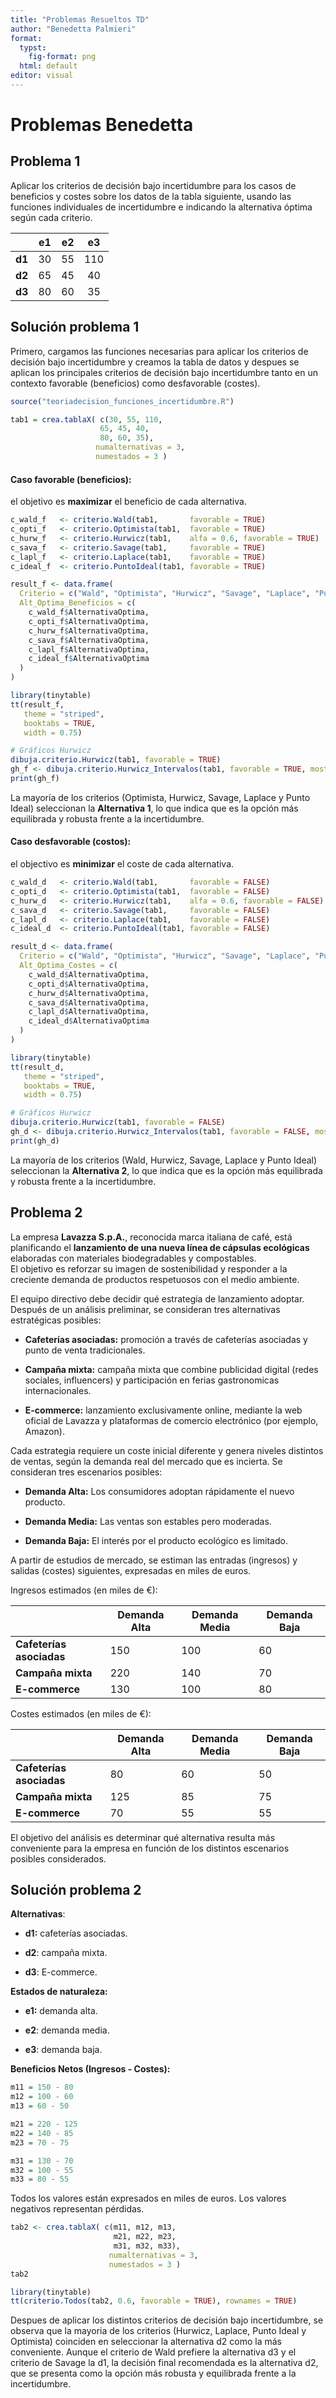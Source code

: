 ```yaml
---
title: "Problemas Resueltos TD"
author: "Benedetta Palmieri"
format:
  typst:
    fig-format: png
  html: default
editor: visual
---
```


# Problemas Benedetta

## Problema 1

Aplicar los criterios de decisión bajo incertidumbre para los casos de beneficios y costes sobre los datos de la tabla siguiente, usando las funciones individuales de incertidumbre e indicando la alternativa óptima según cada criterio.

|        | **e1** | **e2** | **e3** |
|:------:|:------:|:------:|:------:|
| **d1** |   30   |   55   |  110   |
| **d2** |   65   |   45   |   40   |
| **d3** |   80   |   60   |   35   |

## Solución problema 1

Primero, cargamos las funciones necesarias para aplicar los criterios de decisión bajo incertidumbre y creamos la tabla de datos y despues se aplican los principales criterios de decisión bajo incertidumbre tanto en un contexto favorable (beneficios) como desfavorable (costes).

```r
source("teoriadecision_funciones_incertidumbre.R")

tab1 = crea.tablaX( c(30, 55, 110,
                    65, 45, 40,
                    80, 60, 35),
                   numalternativas = 3,
                   numestados = 3 )
```

#### **Caso favorable (beneficios):**

el objetivo es **maximizar** el beneficio de cada alternativa.

```r

c_wald_f   <- criterio.Wald(tab1,       favorable = TRUE)
c_opti_f   <- criterio.Optimista(tab1,  favorable = TRUE)
c_hurw_f   <- criterio.Hurwicz(tab1,    alfa = 0.6, favorable = TRUE)
c_sava_f   <- criterio.Savage(tab1,     favorable = TRUE)
c_lapl_f   <- criterio.Laplace(tab1,    favorable = TRUE)
c_ideal_f  <- criterio.PuntoIdeal(tab1, favorable = TRUE)

result_f <- data.frame(
  Criterio = c("Wald", "Optimista", "Hurwicz", "Savage", "Laplace", "Punto Ideal"),
  Alt_Optima_Beneficios = c(
    c_wald_f$AlternativaOptima,
    c_opti_f$AlternativaOptima,
    c_hurw_f$AlternativaOptima,
    c_sava_f$AlternativaOptima,
    c_lapl_f$AlternativaOptima,
    c_ideal_f$AlternativaOptima
  )
)

library(tinytable)
tt(result_f,
   theme = "striped",
   booktabs = TRUE,
   width = 0.75)

# Gráficos Hurwicz
dibuja.criterio.Hurwicz(tab1, favorable = TRUE)
gh_f <- dibuja.criterio.Hurwicz_Intervalos(tab1, favorable = TRUE, mostrar = TRUE)
print(gh_f)

```

La mayoría de los criterios (Optimista, Hurwicz, Savage, Laplace y Punto Ideal) seleccionan la **Alternativa 1**, lo que indica que es la opción más equilibrada y robusta frente a la incertidumbre.

#### **Caso desfavorable (costos):**

el objectivo es **minimizar** el coste de cada alternativa.

```r

c_wald_d   <- criterio.Wald(tab1,       favorable = FALSE)
c_opti_d   <- criterio.Optimista(tab1,  favorable = FALSE)
c_hurw_d   <- criterio.Hurwicz(tab1,    alfa = 0.6, favorable = FALSE)
c_sava_d   <- criterio.Savage(tab1,     favorable = FALSE)
c_lapl_d   <- criterio.Laplace(tab1,    favorable = FALSE)
c_ideal_d  <- criterio.PuntoIdeal(tab1, favorable = FALSE)

result_d <- data.frame(
  Criterio = c("Wald", "Optimista", "Hurwicz", "Savage", "Laplace", "Punto Ideal"),
  Alt_Optima_Costes = c(
    c_wald_d$AlternativaOptima,
    c_opti_d$AlternativaOptima,
    c_hurw_d$AlternativaOptima,
    c_sava_d$AlternativaOptima,
    c_lapl_d$AlternativaOptima,
    c_ideal_d$AlternativaOptima
  )
)

library(tinytable)
tt(result_d,
   theme = "striped",
   booktabs = TRUE,
   width = 0.75)

# Gráficos Hurwicz
dibuja.criterio.Hurwicz(tab1, favorable = FALSE)
gh_d <- dibuja.criterio.Hurwicz_Intervalos(tab1, favorable = FALSE, mostrar = TRUE)
print(gh_d)

```

La mayoría de los criterios (Wald, Hurwicz, Savage, Laplace y Punto Ideal) seleccionan la **Alternativa 2**, lo que indica que es la opción más equilibrada y robusta frente a la incertidumbre.

\newpage

## Problema 2

La empresa **Lavazza S.p.A.**, reconocida marca italiana de café, está planificando el **lanzamiento de una nueva línea de cápsulas ecológicas** elaboradas con materiales biodegradables y compostables.\
El objetivo es reforzar su imagen de sostenibilidad y responder a la creciente demanda de productos respetuosos con el medio ambiente.

El equipo directivo debe decidir qué estrategia de lanzamiento adoptar. Después de un análisis preliminar, se consideran tres alternativas estratégicas posibles:

-   **Cafeterías asociadas:** promoción a través de cafeterías asociadas y punto de venta tradicionales.

-   **Campaña mixta:** campaña mixta que combine publicidad digital (redes sociales, influencers) y participación en ferias gastronomicas internacionales.

-   **E-commerce:** lanzamiento exclusivamente online, mediante la web oficial de Lavazza y plataformas de comercio electrónico (por ejemplo, Amazon).

Cada estrategia requiere un coste inicial diferente y genera niveles distintos de ventas, según la demanda real del mercado que es incierta. Se consideran tres escenarios posibles:

-   **Demanda Alta:** Los consumidores adoptan rápidamente el nuevo producto.

-   **Demanda Media:** Las ventas son estables pero moderadas.

-   **Demanda Baja:** El interés por el producto ecológico es limitado.

A partir de estudios de mercado, se estiman las entradas (ingresos) y salidas (costes) siguientes, expresadas en miles de euros.

Ingresos estimados (en miles de €):

|   | **Demanda Alta** | **Demanda Media** | **Demanda Baja** |
|----|----|----|----|
| **Cafeterías asociadas** | 150 | 100 | 60 |
| **Campaña mixta** | 220 | 140 | 70 |
| **E-commerce** | 130 | 100 | 80 |

Costes estimados (en miles de €):

|   | **Demanda Alta** | **Demanda Media** | **Demanda Baja** |
|----|----|----|----|
| **Cafeterías asociadas** | 80 | 60 | 50 |
| **Campaña mixta** | 125 | 85 | 75 |
| **E-commerce** | 70 | 55 | 55 |

El objetivo del análisis es determinar qué alternativa resulta más conveniente para la empresa en función de los distintos escenarios posibles considerados.

## Solución problema 2

**Alternativas**:

-   **d1:** cafeterías asociadas.

-   **d2**: campaña mixta.

-   **d3**: E-commerce.

**Estados de naturaleza:**

-   **e1:** demanda alta.

-   **e2**: demanda media.

-   **e3**: demanda baja.

**Beneficios Netos (Ingresos - Costes):**

```r
m11 = 150 - 80
m12 = 100 - 60
m13 = 60 - 50

m21 = 220 - 125
m22 = 140 - 85
m23 = 70 - 75

m31 = 130 - 70
m32 = 100 - 55
m33 = 80 - 55
```

Todos los valores están expresados en miles de euros. Los valores negativos representan pérdidas.

```r
tab2 <- crea.tablaX( c(m11, m12, m13,
                       m21, m22, m23,
                       m31, m32, m33),
                      numalternativas = 3,
                      numestados = 3 )
tab2

library(tinytable)
tt(criterio.Todos(tab2, 0.6, favorable = TRUE), rownames = TRUE)
```

Despues de aplicar los distintos criterios de decisión bajo incertidumbre, se observa que la mayoria de los criterios (Hurwicz, Laplace, Punto Ideal y Optimista) coinciden en seleccionar la alternativa d2 como la más conveniente. Aunque el criterio de Wald prefiere la alternativa d3 y el criterio de Savage la d1, la decisión final recomendada es la alternativa d2, que se presenta como la opción más robusta y equilibrada frente a la incertidumbre.
